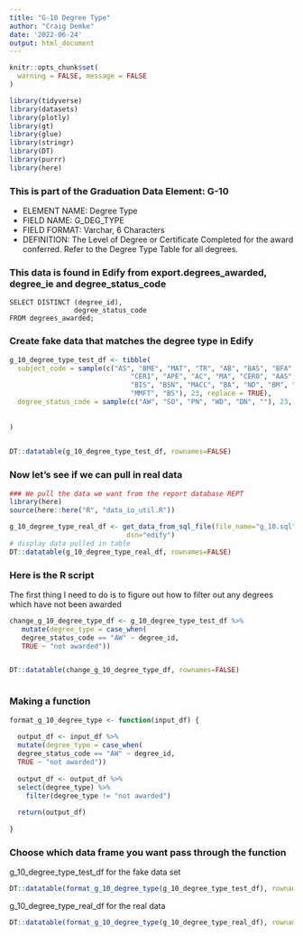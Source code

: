 ```yaml
---
title: "G-10 Degree Type"
author: "Craig Demke"
date: '2022-06-24'
output: html_document
---
```


```r
knitr::opts_chunk$set(
  warning = FALSE, message = FALSE
)
```

```r
library(tidyverse)
library(datasets)
library(plotly)
library(gt)
library(glue)
library(stringr)
library(DT)
library(purrr)
library(here)
```
### This is part of the Graduation Data Element: G-10 
* ELEMENT NAME: Degree Type 
* FIELD NAME: G_DEG_TYPE 
* FIELD FORMAT: Varchar, 6 Characters 
* DEFINITION: The Level of Degree or Certificate Completed for the award conferred. Refer to the  Degree Type Table for all degrees. 


### This data is found in Edify from export.degrees_awarded, degree_ie and degree_status_code
```{}
SELECT DISTINCT (degree_id),
                degree_status_code
FROM degrees_awarded;
```


### Create fake data that matches the degree type in Edify

```r
g_10_degree_type_test_df <- tibble(
  subject_code = sample(c("AS", "BME", "MAT", "TR", "AB", "BAS", "BFA",
                              "CER1", "APE", "AC", "MA", "CER0", "AAS",
                              "BIS", "BSN", "MACC", "BA", "ND", "BM", "AA",
                              "MMFT", "BS"), 23, replace = TRUE),
  degree_status_code = sample(c("AW", "SO", "PN", "WD", "DN", ""), 23, replace = TRUE)
  
  
)
   

DT::datatable(g_10_degree_type_test_df, rownames=FALSE)
```

### Now let's see if we can pull in real data

```r
### We pull the data we want from the report database REPT 
library(here)
source(here::here("R", "data_io_util.R"))

g_10_degree_type_real_df <- get_data_from_sql_file(file_name="g_10.sql",
                             dsn="edify")
# display data pulled in table
DT::datatable(g_10_degree_type_real_df, rownames=FALSE)
```


### Here is the R script

The first thing I need to do is to figure out how to filter out any degrees which have not been awarded

```r

change_g_10_degree_type_df <- g_10_degree_type_test_df %>%
   mutate(degree_type = case_when(
   degree_status_code == "AW" ~ degree_id,
   TRUE ~ "not awarded"))


DT::datatable(change_g_10_degree_type_df, rownames=FALSE)



```

### Making a function

```r

format_g_10_degree_type <- function(input_df) {
  
  output_df <- input_df %>%  
  mutate(degree_type = case_when(
  degree_status_code == "AW" ~ degree_id,
  TRUE ~ "not awarded"))
  
  output_df <- output_df %>% 
  select(degree_type) %>% 
    filter(degree_type != "not awarded")
  
  return(output_df)
  
}
```
### Choose which data frame you want pass through the function 

g_10_degree_type_test_df for the fake data set
```r
DT::datatable(format_g_10_degree_type(g_10_degree_type_test_df), rownames=FALSE)
```

g_10_degree_type_real_df for the real data
```r
DT::datatable(format_g_10_degree_type(g_10_degree_type_real_df), rownames=FALSE)
```

